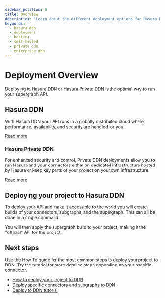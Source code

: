 ```yaml
---
sidebar_position: 0
title: Overview
description: "Learn about the different deployment options for Hasura DDN projects"
keywords:
  - hasura ddn
  - deployment
  - hosting
  - self-hosted
  - private ddn
  - enterprise ddn
---
```


# Deployment Overview

Deploying to Hasura DDN or Hasura Private DDN is the optimal way to run your supergraph API.

## Hasura DDN

With Hasura DDN your API runs in a globally distributed cloud where performance, availability, and security are handled
for you. 

[Read more](/deployment/hasura-ddn/index.mdx)

### Hasura Private DDN

For enhanced security and control, Private DDN deployments allow you to run Hasura and your connectors either on
dedicated infrastructure hosted by Hasura or keep key parts of your project on your own infrastructure.

[Read more](/private-ddn/index.mdx)

## Deploying your project to Hasura DDN

To deploy your API and make it accessible to the world you will create builds of your connectors, subgraphs, and the
supergraph. This can all be done in a single command.

You will then apply the supergraph build to your project, making it the "official" API for the project.

## Next steps

Use the How To guide for the most common steps to deploy your project to DDN. Try the tutorial for more detailed steps
depending on your specific connector.

- [How to deploy your project to DDN](/deployment/hasura-ddn/deploy-to-ddn.mdx)
- [Deploy specific connectors and subgraphs to DDN](/deployment/hasura-ddn/incremental-builds.mdx)
- [Deploy to DDN tutorial](/deployment/hasura-ddn/tutorial/index.mdx)
